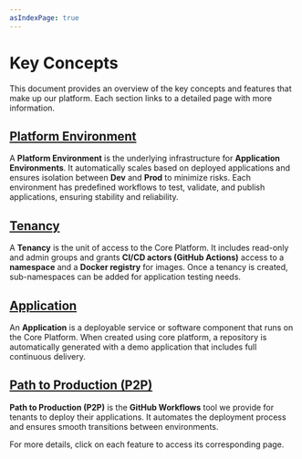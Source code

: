 ```yaml
---
asIndexPage: true
---
```


# Key Concepts


This document provides an overview of the key concepts and features that make up our platform. Each section links to a detailed page with more information.

## [Platform Environment](./platform/environment/)

A **Platform Environment** is the underlying infrastructure for **Application Environments**. It automatically scales based on deployed applications and ensures isolation between **Dev** and **Prod** to minimize risks. Each environment has predefined workflows to test, validate, and publish applications, ensuring stability and reliability.

## [Tenancy](./reference/tenancy/)

A **Tenancy** is the unit of access to the Core Platform. It includes read-only and admin groups and grants **CI/CD actors (GitHub Actions)** access to a **namespace** and a **Docker registry** for images. Once a tenancy is created, sub-namespaces can be added for application testing needs.

## [Application](./app)

An **Application** is a deployable service or software component that runs on the Core Platform. When created using core platform, a repository is automatically generated with a demo application that includes full continuous delivery.

## [Path to Production (P2P)](./p2p)

**Path to Production (P2P)** is the **GitHub Workflows** tool we provide for tenants to deploy their applications. It automates the deployment process and ensures smooth transitions between environments.

For more details, click on each feature to access its corresponding page.

